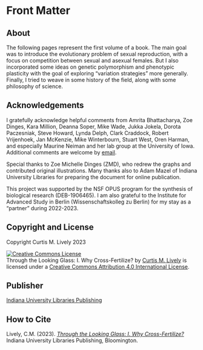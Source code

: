 # Front Matter {.unnumbered}

## About

The following pages represent the first volume of a book. The main goal was to introduce the evolutionary problem of sexual reproduction, with a focus on competition between sexual and asexual females. But I also incorporated some ideas on genetic polymorphism and phenotypic plasticity with the goal of exploring “variation strategies” more generally. Finally, I tried to weave in some history of the field, along with some philosophy of science. 

## Acknowledgements

I gratefully acknowledge helpful comments from Amrita Bhattacharya, Zoe Dinges, Kara Million, Deanna Soper, Mike Wade, Jukka Jokela, Dorota Paczesniak, Steve Howard, Lynda Delph, Clark Craddock, Robert Vrijenhoek, Jan McKenzie, Mike Winterbourn, Stuart West, Oren Harman, and especially Maurine Neiman and her lab group at the University of Iowa. Additional comments are welcome by [email](mailto:clively@indiana.edu). 

Special thanks to Zoe Michelle Dinges (ZMD), who redrew the graphs and contributed original illustrations. Many thanks also to Adam Mazel of Indiana University Libraries for preparing the document for online publication.

This project was supported by the NSF OPUS program for the synthesis of biological research (DEB-1906465). I am also grateful to the Institute for Advanced Study in Berlin (Wissenschaftskolleg zu Berlin) for my stay as a “partner” during 2022-2023. 

## Copyright and License

Copyright Curtis M. Lively 2023

<a rel="license" href="http://creativecommons.org/licenses/by/4.0/"><img alt="Creative Commons License" style="border-width:0" src="https://i.creativecommons.org/l/by/4.0/88x31.png" /></a><br /><span xmlns:dct="http://purl.org/dc/terms/" property="dct:title">Through the Looking Glass: I. Why Cross-Fertilize?</span> by <a xmlns:cc="http://creativecommons.org/ns#" href="https://iulibscholcomm.github.io/through-the-looking-glass/" property="cc:attributionName" rel="cc:attributionURL">Curtis M. Lively</a> is licensed under a <a rel="license" href="http://creativecommons.org/licenses/by/4.0/">Creative Commons Attribution 4.0 International License</a>.

## Publisher

[Indiana University Libraries Publishing](https://libraries.indiana.edu/scholarly-communication)

## How to Cite

Lively, C.M. (2023). [*Through the Looking Glass: I. Why Cross-Fertilize?*](https://doi.org/10.5967/GBD3-KA07) Indiana University Libraries Publishing, Bloomington.
